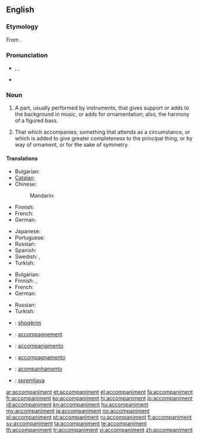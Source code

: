 ==English==

===Etymology===
From {{etyl|fr}} {{term|lang=fr|accompagnement}}.

===Pronunciation===
* {{enPR|ə-kŭmʹpə-nē-mənt}}, {{IPA|/əˈkʌmpənimənt/}}, {{X-SAMPA|/@"kVmp@nim@nt/}}
* {{audio|En-us-accompaniment.ogg|Audio (US)}}

===Noun===
{{en-noun}}

# {{music}} A part, usually performed by instruments, that gives support or adds to the background in music, or adds for ornamentation; also, the harmony of a figured bass.
# That which accompanies; something that attends as a circumstance, or which is added to give greater completeness to the principal thing, or by way of ornament, or for the sake of symmetry.

====Translations====
{{trans-top|music: that which gives support or adds to the background}}
* Bulgarian: {{t|bg|съпровод}}
* [[Catalan]]: {{t-|ca|segona|f}}
* Chinese:
*: Mandarin: {{t|zh|伴奏|tr=bànzòu|sc=Hani}}
* Finnish: {{t|fi|säestys}}
* French: {{t|fr|accompagnement|m}}
* German: {{t-|de|Begleitung|f}}
{{trans-mid}}
* Japanese: {{t|ja|伴奏|tr=ばんそう, bansō|sc=Jpan}}
* Portuguese: {{t|pt|acompanhamento|m}}
* Russian: {{t|ru|аккомпанемент|m|tr=akkompanemént|sc=Cyrl}}
* Spanish: {{t|es|acompañamiento|m}}
* Swedish: {{t+|sv|ackompanjemang}},  {{t+|sv|komp|n}}
* Turkish: {{t|tr|eşlik}}
{{trans-bottom}}

{{trans-top|that which accompanies}}
* Bulgarian: {{t|bg|съпровод}}
* Finnish: {{t|fi|lisuke}}, {{t|fi|seuralainen}}
* French: {{t|fr|accompagnement|m}}
* German: {{t-|de|Begleitung|f}}
{{trans-mid}}
* Russian: {{t|ru|сопровождение|n|tr=soprovoždénije|sc=Cyrl}}
* Turkish: {{t|tr|eşlik}}
{{trans-bottom}}

{{checktrans-top}}
* {{ttbc|sq}}: [[shoqërim]]
* {{ttbc|fr}}: [[accompagnement]]
* {{ttbc|ia}}: [[accompaniamento]]
{{trans-mid}}
* {{ttbc|it}}: [[accompagnamento]]
* {{ttbc|pt}}: [[acompanhamento]]
* {{ttbc|sl}}: [[spremljava]] {{f}}
{{trans-bottom}}

[[ar:accompaniment]]
[[et:accompaniment]]
[[el:accompaniment]]
[[fa:accompaniment]]
[[fr:accompaniment]]
[[ko:accompaniment]]
[[hi:accompaniment]]
[[io:accompaniment]]
[[id:accompaniment]]
[[kn:accompaniment]]
[[hu:accompaniment]]
[[my:accompaniment]]
[[ja:accompaniment]]
[[no:accompaniment]]
[[pl:accompaniment]]
[[pt:accompaniment]]
[[ru:accompaniment]]
[[fi:accompaniment]]
[[sv:accompaniment]]
[[ta:accompaniment]]
[[te:accompaniment]]
[[th:accompaniment]]
[[tr:accompaniment]]
[[vi:accompaniment]]
[[zh:accompaniment]]